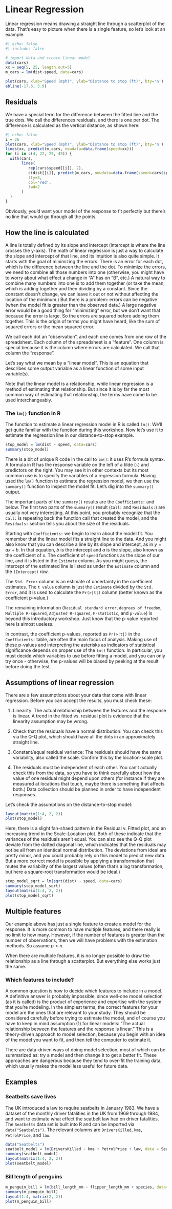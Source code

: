 # Linear Regression
Linear regression means drawing a straight line through a scatterplot of the data. That's easy to picture when there is a single feature, so let's look at an example.

```r
#| echo: false
#| include: false

# import data and create linear model
data(cars)
xx = seq(5, 25, length.out=5)
m_cars = lm(dist~speed, data=cars)
```

```r
plot(cars, xlab="Speed (mph)", ylab="Distance to stop (ft)", bty='n')
abline(-17.6, 3.9)
```

## Residuals
We have a special term for the difference between the fitted line and the true dots. We call the differences residuals, and there is one per dot. The difference is calculated as the vertical distance, as shown here:

```r
#| echo: false
i = 26
plot(cars, xlab="Speed (mph)", ylab="Distance to stop (ft)", bty='n')
lines(xx, predict(m_cars, newdata=data.frame(speed=xx)))
for (i in c(4, 22, 25, 45)) {
  with(cars,
       lines(
          rep(cars$speed[[i]], 2),
          c(dist[[i]], predict(m_cars, newdata=data.frame(speed=cars$speed[[i]]))),
          lty=3,
          col='red',
          lwd=2
       )
  )
}
```

Obviously, you'd want your model of the response to fit perfectly but there's no line that would go through all the points.

## How the line is calculated

A line is totally defined by its slope and intercept (intercept is where the line crosses the y-axis). The math of linear regression is just a way to calculate the slope and intercept of that line, and its intuition is also quite simple. It starts with the goal of minimizing the errors. There is an error for each dot, which is the difference between the line and the dot. To minimize the errors, we need to combine all those numbers into one (otherwise, you might have to worry about what effect a change in "A" has on "B", etc.) A natural way to combine many numbers into one is to add them together (or take the mean, which is adding together and then dividing by a constant. Since the constant doesn't change, we can leave it out or not without affecting the location of the minimum.) But there is a problem: errors can be negative (when the model fit is greater than the observed data.) A large negative error would be a good thing for "minimizing" error, but we don't want that because the error is large. So the errors are squared before adding them together. This is the origin of terms you might have heard, like the sum of squared errors or the mean squared error.

We call each dot an "observation", and each one comes from one row of the spreadsheet. Each column of the spreadsheet is a "feature". One column is special because it is the column where errors are calculated. We call that column the "response". 

Let's say what we mean by a "linear model". This is an equation that describes some output variable as a linear function of some input variable(s).

Note that the linear model is a relationship, while linear regression is a method of estimating that relationship. But since it is by far the most common way of estimating that relationship, the terms have come to be used interchangeably.

### The `lm()` function in R
The function to estimate a linear regression model in R is called `lm()`. We'll get quite familiar with the function during this workshop. Now let's use it to estimate the regression line in our distance-to-stop example.

```r
stop_model = lm(dist ~ speed, data=cars)
summary(stop_model)
```


There is a bit of unique R code in the call to `lm()`: it uses R's formula syntax. A formula in R has the response variable on the left of a tilde (`~`) and predictors on the right. You may see it in other contexts but its most common use is to specify the variables of a regression formula. Having used the `lm()` function to estimate the regression model, we then use the `summary()` function to inspect the model fit. Let's dig into the `summary()` output.

The important parts of the `summary()` results are the `Coefficients:` and below. The first two parts of the `summary()` result (`Call:` and `Residuals:`) are usually not very interesting. At this point, you probably recognize that the `Call:` is repeating back the function call that created the model, and the `Residuals:` section tells you about the size of the residuals.

Starting with `Coefficients:` we begin to learn about the model fit. You remember that the linear model fits a straight line to the data. And you might also know that you can describe a line by its slope and intercept, as in $y = ax + b$. In that equation, $b$ is the intercept and $a$ is the slope, also known as the coefficient of $x$. The coefficient of `speed` functions as the slope of our line, and it is listed in the `Estimate` column. As you might guess, the intercept of the estimated line is listed as under the `Estimate` column and the `(Intercept)` row.

The `Std. Error` column is an estimate of uncertainty in the coefficient estimates. The `t value` column is just the `Estimate` divided by the `Std. Error`, and it is used to calculate the `Pr(>|t|)` column (better known as the coefficient p-value.)

The remaining information (`Residual standard error`, `degrees of freedom`, `Multiple R-squared`, `Adjusted R-squared`, `F-statistic`, and `p-value`) is beyond this introductory workshop. Just know that the p-value reported here is almost useless.

In contrast, the coefficient p-values, reported as `Pr(>|t|)` in the `Coefficients:` table, are often the main focus of analysis. Making use of these p-values and interpreting the asterisks as indicators of statistical significance depends on proper use of the `lm()` function. In particular, you must decide which variables to use before fitting a model, and you can only try once - otherwise, the p-values will be biased by peeking at the result before doing the test.


## Assumptions of linear regression
There are a few assumptions about your data that come with linear regression. Before you can accept the results, you must check these:

1. Linearity: The actual relationship between the features and the response is linear. A trend in the fitted vs. residual plot is evidence that the linearity assumption may be wrong. 

2. Check that the residuals have a normal distribution. You can check this via the Q-Q plot, which should have all the dots in an approximately straight line.

3. Constant/equal residual variance: The residuals should have the same variability, also called the scale. Confirm this by the location-scale plot. 

4. The residuals must be independent of each other. You can't actually check this from the data, so you have to think carefully about how the value of one residual might depend upon others (for instance if they are measured at locations that touch, maybe there is something that affects both.) Data collection should be planned in order to have independent responses.

Let's check the assumptions on the distance-to-stop model:

```r
layout(matrix(1:4, 2, 2))
plot(stop_model)
```

Here, there is a slight fan-shaed pattern in the Residual v. Fitted plot, and an increasing trend in the Scale-Location plot. Both of these indicate that the variances of the residuals aren't equal. You can also see the Q-Q plot deviate from the dotted diagonal line, which indicates that the residuals may not be all from an identical normal distribution. The deviations from ideal are pretty minor, and you could probably rely on this model to predict new data. But a more correct model is possible by applying a transformation that mutes the variability of the largest values (often that's a log transformation, but here a square-root transformation would be ideal.)

```r
stop_model_sqrt = lm(sqrt(dist) ~ speed, data=cars)
summary(stop_model_sqrt)
layout(matrix(1:4, 2, 2))
plot(stop_model_sqrt)
```

## Multiple features

Our example above has just a single feature to create a model for the response. It is more common to have multiple features, and there really is no limit to how many. However, if the number of features is greater than the number of observations, then we will have problems with the estimation methods. So assume $p<n$.

When there are multiple features, it is no longer possible to draw the relationship as a line through a scatterplot. But everything else works just the same. 

### Which features to include?
A common question is how to decide which features to include in a model. A definitive answer is probably impossible, since well-one model selection (as it is called) is the product of experience and expertise with the system that you're modeling. In the simplest terms, the correct features for your model are the ones that are relevant to your study. They should be considered carefully before trying to estimate the model, and of course you have to keep in mind assumption (1) for linear models: "The actual relationship between the features and the response is linear." This is a theory-driven approach to model selection, because you begin with an idea of the model you want to fit, and then tell the computer to estimate it.

There are data-driven ways of doing model selection, most of which can be summarized as: try a model and then change it to get a better fit. These approaches are dangerous because they tend to over-fit the training data, which usually makes the model less useful for future data.





## Examples

### Seatbelts save lives
The UK introduced a law to require seatbelts in January 1983. We have a dataset of the monthly driver fatalities in the UK from 1969 through 1984, and want to estimate what effect the seatbelt law had on driver fatalities. The `Seatbelts` data set is built into R and can be imported via `data("Seatbelts")`. The relevant columns are `DriversKilled`, `kms`, `PetrolPrice`, and `law`.

```r
data("Seatbelts")
seatbelt_model = lm(DriversKilled ~ kms + PetrolPrice + law, data = Seatbelts)
summary(seatbelt_model)
layout(matrix(1:4, 2, 2))
plot(seatbelt_model)
```




### Bill length of penguins

```r
m_penguin_bill = lm(bill_length_mm ~ flipper_length_mm + species, data=penguins)
summary(m_penguin_bill)
layout(1:4, matrix(2, 2))
plot(m_penguin_bill)
```



